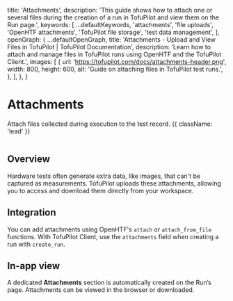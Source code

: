 
  title: 'Attachments',
  description:
    'This guide shows how to attach one or several files during the creation of a run in TofuPilot and view them on the Run page.',
  keywords: [
    ...defaultKeywords,
    'attachments',
    'file uploads',
    'OpenHTF attachments',
    'TofuPilot file storage',
    'test data management',
  ],
  openGraph: {
    ...defaultOpenGraph,
    title:
      'Attachments - Upload and View Files in TofuPilot | TofuPilot Documentation',
    description:
      'Learn how to attach and manage files in TofuPilot runs using OpenHTF and the TofuPilot Client.',
    images: [
      {
        url: 'https://tofupilot.com/docs/attachments-header.png',
        width: 800,
        height: 600,
        alt: 'Guide on attaching files in TofuPilot test runs.',
      },
    ],
  },
}


# Attachments

Attach files collected during execution to the test record. {{ className: 'lead' }}

<Image src="/attachments-header.png" alt="" />

## Overview

Hardware tests often generate extra data, like images, that can't be captured as measurements. TofuPilot uploads these attachments, allowing you to access and download them directly from your workspace.

## Integration

You can add attachments using OpenHTF's `attach` or `attach_from_file` functions. With TofuPilot Client, use the `attachments` field when creating a run with `create_run`.

<CodeGroup>
  <CodeGithub
    title="OpenHTF"
    branch="main"
    path="docs_tofupilot/attachments/openhtf/main.py"
  />

  <CodeGithub
    title="Python"
    branch="main"
    path="docs_tofupilot/attachments/client/main.py"
  />
</CodeGroup>

## In-app view

A dedicated **Attachments** section is automatically created on the Run’s page. Attachments can be viewed in the browser or downloaded.

<Image src="/attachments-page-run.png" alt="" />
